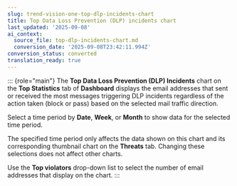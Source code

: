 ```yaml
---
slug: trend-vision-one-top-dlp-incidents-chart
title: Top Data Loss Prevention (DLP) incidents chart
last_updated: '2025-09-08'
ai_context:
  source_file: top-dlp-incidents-chart.md
  conversion_date: '2025-09-08T23:42:11.994Z'
conversion_status: converted
translation_ready: true
---
```


::: {role="main"}
The **Top Data Loss Prevention (DLP) Incidents** chart on the **Top Statistics** tab of **Dashboard** displays the email addresses that sent or received the most messages triggering DLP incidents regardless of the action taken (block or pass) based on the selected mail traffic direction.

Select a time period by **Date**, **Week**, or **Month** to show data for the selected time period.

The specified time period only affects the data shown on this chart and its corresponding thumbnail chart on the **Threats** tab. Changing these selections does not affect other charts.

Use the **Top violators** drop-down list to select the number of email addresses that display on the chart.
:::
